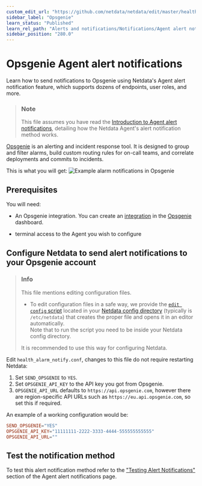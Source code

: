 ```yaml
---
custom_edit_url: "https://github.com/netdata/netdata/edit/master/health/notifications/opsgenie/README.md"
sidebar_label: "Opsgenie"
learn_status: "Published"
learn_rel_path: "Alerts and notifications/Notifications/Agent alert notifications"
sidebar_position: "280.0"
---
```

# Opsgenie Agent alert notifications

Learn how to send notifications to Opsgenie using Netdata's Agent alert notification feature, which supports dozens of endpoints, user roles, and more.

> ### Note
>
> This file assumes you have read the [Introduction to Agent alert notifications](/docs/alerts-and-notifications/notifications/agent-alert-notifications), detailing how the Netdata Agent's alert notification method works.

[Opsgenie](https://www.atlassian.com/software/opsgenie) is an alerting and incident response tool.
It is designed to group and filter alarms, build custom routing rules for on-call teams, and correlate deployments and commits to incidents.

This is what you will get:
![Example alarm notifications in
Opsgenie](https://user-images.githubusercontent.com/49162938/92184518-f725f900-ee40-11ea-9afa-e7c639c72206.png)

## Prerequisites

You will need:

- An Opsgenie integration. You can create an [integration](https://docs.opsgenie.com/docs/api-integration) in the [Opsgenie](https://www.atlassian.com/software/opsgenie) dashboard.

- terminal access to the Agent you wish to configure

## Configure Netdata to send alert notifications to your Opsgenie account

> ### Info
>
> This file mentions editing configuration files.  
>
> - To edit configuration files in a safe way, we provide the [`edit config` script](/docs/getting-started/manage-and-configure/configuration#use-edit-config-to-edit-configuration-files) located in your [Netdata config directory](/docs/getting-started/manage-and-configure/configuration#the-netdata-config-directory) (typically is `/etc/netdata`) that creates the proper file and opens it in an editor automatically.  
> Note that to run the script you need to be inside your Netdata config directory.
>
> It is recommended to use this way for configuring Netdata.

Edit `health_alarm_notify.conf`, changes to this file do not require restarting Netdata:

1. Set `SEND_OPSGENIE` to `YES`.
2. Set `OPSGENIE_API_KEY` to the API key you got from Opsgenie.
3. `OPSGENIE_API_URL` defaults to `https://api.opsgenie.com`, however there are region-specific API URLs such as `https://eu.api.opsgenie.com`, so set this if required.

An example of a working configuration would be:

```conf
SEND_OPSGENIE="YES"
OPSGENIE_API_KEY="11111111-2222-3333-4444-555555555555"
OPSGENIE_API_URL=""
```

## Test the notification method

To test this alert notification method refer to the ["Testing Alert Notifications"](/docs/alerts-and-notifications/notifications/agent-alert-notifications#testing-alert-notifications) section of the Agent alert notifications page.

